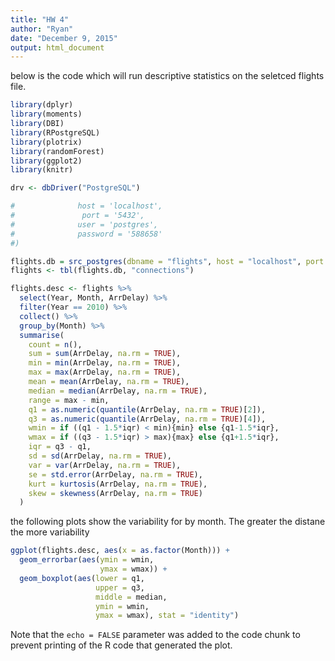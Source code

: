 ```yaml
---
title: "HW 4"
author: "Ryan"
date: "December 9, 2015"
output: html_document
---
```

below is the code which will run descriptive statistics on the seletced flights file. 

```r
library(dplyr)
library(moments)
library(DBI)
library(RPostgreSQL)
library(plotrix)
library(randomForest)
library(ggplot2)
library(knitr)

drv <- dbDriver("PostgreSQL")

#              host = 'localhost',
#               port = '5432',
#              user = 'postgres',
#              password = '588658'
#)

flights.db = src_postgres(dbname = "flights", host = "localhost", port = 5432, user = "postgres", password = 588658) 
flights <- tbl(flights.db, "connections")

flights.desc <- flights %>%
  select(Year, Month, ArrDelay) %>%
  filter(Year == 2010) %>%
  collect() %>%
  group_by(Month) %>%
  summarise(
    count = n(),
    sum = sum(ArrDelay, na.rm = TRUE),
    min = min(ArrDelay, na.rm = TRUE),
    max = max(ArrDelay, na.rm = TRUE),
    mean = mean(ArrDelay, na.rm = TRUE),
    median = median(ArrDelay, na.rm = TRUE),
    range = max - min,
    q1 = as.numeric(quantile(ArrDelay, na.rm = TRUE)[2]),
    q3 = as.numeric(quantile(ArrDelay, na.rm = TRUE)[4]),
    wmin = if ((q1 - 1.5*iqr) < min){min} else {q1-1.5*iqr},
    wmax = if ((q3 - 1.5*iqr) > max){max} else {q1+1.5*iqr},
    iqr = q3 - q1,
    sd = sd(ArrDelay, na.rm = TRUE),
    var = var(ArrDelay, na.rm = TRUE),
    se = std.error(ArrDelay, na.rm = TRUE),
    kurt = kurtosis(ArrDelay, na.rm = TRUE),
    skew = skewness(ArrDelay, na.rm = TRUE)
  )
```

the following plots show the variability for by month. The greater the distane the more variability 

```r

ggplot(flights.desc, aes(x = as.factor(Month))) +
  geom_errorbar(aes(ymin = wmin,
                    ymax = wmax)) +
  geom_boxplot(aes(lower = q1,
                   upper = q3,
                   middle = median,
                   ymin = wmin,
                   ymax = wmax), stat = "identity")
```

Note that the `echo = FALSE` parameter was added to the code chunk to prevent printing of the R code that generated the plot.

